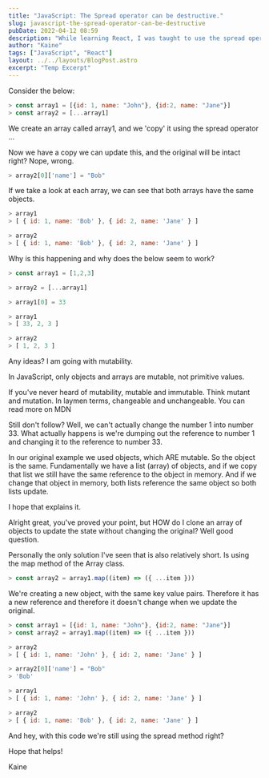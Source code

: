 ```yaml
---
title: "JavaScript: The Spread operator can be destructive."
slug: javascript-the-spread-operator-can-be-destructive
pubDate: 2022-04-12 08:59
description: "While learning React, I was taught to use the spread operator to copy an array. This is not always a good idea."
author: "Kaine"
tags: ["JavaScript", "React"]
layout: ../../layouts/BlogPost.astro
excerpt: "Temp Excerpt"
---
```


Consider the below:

```js
> const array1 = [{id: 1, name: "John"}, {id:2, name: "Jane"}]
> const array2 = [...array1]
```

We create an array called array1, and we 'copy' it using the spread operator ...

Now we have a copy we can update this, and the original will be intact right? Nope, wrong.

```js
> array2[0]['name'] = "Bob"
```

If we take a look at each array, we can see that both arrays have the same objects.

```js
> array1
> [ { id: 1, name: 'Bob' }, { id: 2, name: 'Jane' } ]

> array2
> [ { id: 1, name: 'Bob' }, { id: 2, name: 'Jane' } ]
```

Why is this happening and why does the below seem to work?

```js
> const array1 = [1,2,3]

> array2 = [...array1]

> array1[0] = 33

> array1
> [ 33, 2, 3 ]

> array2
> [ 1, 2, 3 ]
```

Any ideas? I am going with mutability.

In JavaScript, only objects and arrays are mutable, not primitive values.

If you've never heard of mutability, mutable and immutable. Think mutant and mutation. In laymen terms, changeable and unchangeable. You can read more on MDN

Still don't follow? Well, we can't actually change the number 1 into number 33. What actually happens is we're dumping out the reference to number 1 and changing it to the reference to number 33.

In our original example we used objects, which ARE mutable. So the object is the same. Fundamentally we have a list (array) of objects, and if we copy that list we still have the same reference to the object in memory. And if we change that object in memory, both lists reference the same object so both lists update.

I hope that explains it.

Alright great, you've proved your point, but HOW do I clone an array of objects to update the state without changing the original?
Well good question.

Personally the only solution I've seen that is also relatively short. Is using the map method of the Array class.

```js
> const array2 = array1.map((item) => ({ ...item }))
```

We're creating a new object, with the same key value pairs. Therefore it has a new reference and therefore it doesn't change when we update the original.

```js
> const array1 = [{id: 1, name: "John"}, {id:2, name: "Jane"}]
> const array2 = array1.map((item) => ({ ...item }))

> array2
> [ { id: 1, name: 'John' }, { id: 2, name: 'Jane' } ]

> array2[0]['name'] = "Bob"
> 'Bob'

> array1
> [ { id: 1, name: 'John' }, { id: 2, name: 'Jane' } ]

> array2
> [ { id: 1, name: 'Bob' }, { id: 2, name: 'Jane' } ]
```

And hey, with this code we're still using the spread method right?

Hope that helps!

Kaine

